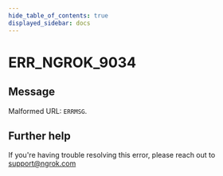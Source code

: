 ```yaml
---
hide_table_of_contents: true
displayed_sidebar: docs
---
```



# ERR_NGROK_9034

## Message

Malformed URL: `ERRMSG`.

<ErrorDetails error="err_ngrok_9034" />

## Further help

If you're having trouble resolving this error, please reach out to [support@ngrok.com](mailto:support@ngrok.com?subject=Help%20with%20ERR_NGROK_9034)
